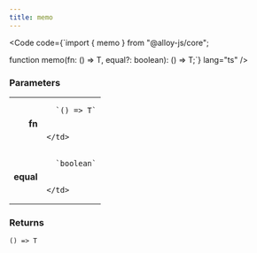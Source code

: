 ```yaml
---
title: memo
---
```







<Code code={`import { memo } from "@alloy-js/core";

function memo<T>(fn: () => T, equal?: boolean): () => T;`} lang="ts" />

### Parameters

<table>
  <tr>
    <td style="text-align: right;font-weight: bold;">fn</td>
    <td>
    
      `() => T`
      
      
    </td>
  </tr>
  <tr>
    <td style="text-align: right;font-weight: bold;">equal</td>
    <td>
    
      `boolean`
      
      
    </td>
  </tr>
</table>



### Returns

<code>() => T</code>








